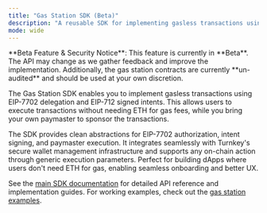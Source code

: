 ```yaml
---
title: "Gas Station SDK (Beta)"
description: "A reusable SDK for implementing gasless transactions using EIP-7702, Turnkey wallet management, and your own paymaster."
mode: wide
---
```


<Warning>
  **Beta Feature & Security Notice**: This feature is currently in **Beta**. The API may change as we gather feedback and improve the implementation. Additionally, the gas station contracts are currently **un-audited** and should be used at your own discretion.
</Warning>

The Gas Station SDK enables you to implement gasless transactions using EIP-7702 delegation and EIP-712 signed intents. This allows users to execute transactions without needing ETH for gas fees, while you bring your own paymaster to sponsor the transactions.

The SDK provides clean abstractions for EIP-7702 authorization, intent signing, and paymaster execution. It integrates seamlessly with Turnkey's secure wallet management infrastructure and supports any on-chain action through generic execution parameters. Perfect for building dApps where users don't need ETH for gas, enabling seamless onboarding and better UX.

See the [main SDK documentation](https://github.com/tkhq/sdk/tree/main/packages/gas-station) for detailed API reference and implementation guides. For working examples, check out the [gas station examples](https://github.com/tkhq/sdk/tree/main/examples/tk-gas-station).